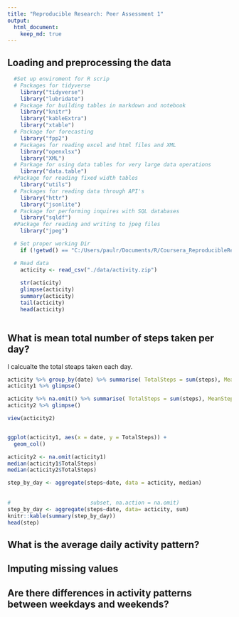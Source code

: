 ```yaml
---
title: "Reproducible Research: Peer Assessment 1"
output: 
  html_document:
    keep_md: true
--- 
```



## Loading and preprocessing the data
```r
  #Set up enviroment for R scrip  
  # Packages for tidyverse 
    library("tidyverse")
    library("lubridate")
  # Package for building tables in markdown and notebook 
    library("knitr")
    library("kableExtra") 
    library("xtable")
  # Package for forecasting
    library("fpp2")
  # Packages for reading excel and html files and XML
    library("openxlsx")
    library("XML")
  # Parkage for using data tables for very large data operations
    library("data.table")
  #Package for reading fixed width tables
    library("utils")
  # Packages for reading data through API's 
    library("httr")
    library("jsonlite")
  # Package for performing inquires with SQL databases 
    library("sqldf")
  #Package for reading and writing to jpeg files
    library("jpeg")

  # Set proper working Dir
    if (!getwd() == "C:/Users/paulr/Documents/R/Coursera_ReproducibleResearch/RepData_PeerAssessment1") {setwd("C:/Users/paulr/Documents/R/Coursera_ReproducibleResearch/RepData_PeerAssessment1")}
```


```r
  # Read data
    acticity <- read_csv("./data/activity.zip")
  
    str(acticity)
    glimpse(acticity)
    summary(acticity)
    tail(acticity)
    head(acticity)
    
```

## What is mean total number of steps taken per day?
I calcualte the total steaps taken each day.
```r
acticity %>% group_by(date) %>% summarise( TotalSteps = sum(steps), MeanSteps = mean(steps)) -> acticity1 
acticity1 %>% glimpse()

acticity %>% na.omit() %>% summarise( TotalSteps = sum(steps), MeanSteps = mean(steps), MedianSteps = median(steps)) -> acticity2
acticity2 %>% glimpse()

view(acticity2)


ggplot(acticity1, aes(x = date, y = TotalSteps)) +
  geom_col()

acticity2 <- na.omit(acticity1)
median(acticity1$TotalSteps)
median(acticity2$TotalSteps)

step_by_day <- aggregate(steps~date, data = acticity, median)
          
                         
#                         subset, na.action = na.omit)
step_by_day <- aggregate(steps~date, data= acticity, sum)
knitr::kable(summary(step_by_day))
head(step)
```

## What is the average daily activity pattern?



## Imputing missing values



## Are there differences in activity patterns between weekdays and weekends?
